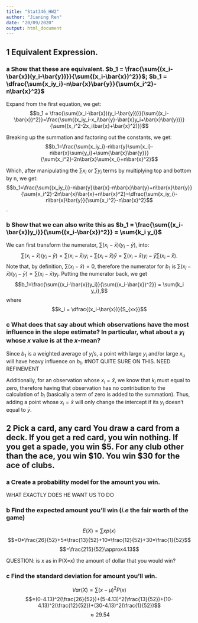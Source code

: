 ```yaml
---
title: "Stat346_HW2"
author: "Jianing Ren"
date: "20/09/2020"
output: html_document
---
```


## 1 Equivalent Expression.
### a Show that these are equivalent. $b_1 = \frac{\sum{(x_i-\bar{x})(y_i-\bar{y})}}{\sum{(x_i-\bar{x})^2}}$; $b_1 = \dfrac{\sum{x_iy_i}-n\bar{x}\bar{y}}{\sum{x_i^2}-n\bar{x}^2}$

Expand from the first equation, we get:
$$b_1 = \frac{\sum{(x_i-\bar{x})(y_i-\bar{y})}}{\sum{(x_i-\bar{x})^2}}=\frac{\sum{(x_iy_i-x_i\bar{y}-\bar{x}y_i+\bar{x}\bar{y})}}{\sum{(x_i^2-2x_i\bar{x}+\bar{x}^2)}}$$

Breaking up the summation and factoring out the constants, we get:
$$b_1=\frac{\sum{x_iy_i}-n\bar{y}\sum{x_i}-n\bar{x}\sum{y_i}+\sum{\bar{x}\bar{y}}}{\sum{x_i^2}-2n\bar{x}\sum{x_i}+n\bar{x}^2}$$

Which, after manipulating the $\sum{x_i}$ or $\sum{y_i}$ terms by multiplying top and bottom by n, we get: 
$$b_1=\frac{\sum{(x_iy_i)}-n\bar{y}\bar{x}-n\bar{x}\bar{y}+n\bar{x}\bar{y}}{\sum{x_i^2}-2n\bar{x}\bar{x}+n\bar{x}^2}=\dfrac{\sum{x_iy_i}-n\bar{x}\bar{y}}{\sum{x_i^2}-n\bar{x}^2}$$. 

### b Show that we can also write this as $b_1 = \frac{\sum{(x_i-\bar{x})y_i}}{\sum{(x_i-\bar{x})^2}} = \sum{k_i y_i}$

We can first transform the numerator, $\sum{(x_i-\bar{x})(y_i-\bar{y})}$, into:
$$\sum{(x_i-\bar{x})(y_i-\bar{y})} = \sum{(x_i-\bar{x})y_i}-\sum{(x_i-\bar{x})\bar{y}} = \sum{(x_i-\bar{x})y_i}-\bar{y}\sum{(x_i-\bar{x})}.$$ Note that, by definition, $\sum{(x_i-\bar{x})}=0$, therefore the numerator for $b_1$ is $\sum{(x_i-\bar{x})(y_i-\bar{y})}=\sum{(x_i-\bar{x})y_i}$. Putting the numerator back, we get $$b_1=\frac{\sum{(x_i-\bar{x})y_i}}{\sum{(x_i-\bar{x})^2}} = \sum{k_i y_i},$$ where $$k_i =  \dfrac{(x_i-\bar{x})}{S_{xx}}$$

### c What does that say about which observations have the most influence in the slope estimate? In particular, what about a $y_i$ whose $x$ value is at the $x$-mean? 

Since $b_1$ is a weighted average of $y_i$'s, a point with large $y_i$ and/or large $x_u$ will have heavy influence on $b_1$. #NOT QUITE SURE ON THIS. NEED REFINEMENT

Additionally, for an observation whose $x_i=\bar{x}$, we know that $k_i$ must equal to zero, therefore having that observation has no contribution to the calculation of $b_i$ (basically a term of zero is added to the summation). Thus, adding a point whose $x_i=\bar{x}$ will only change the intercept if its $y_i$ doesn't equal to $\bar{y}$.

## 2 **Pick a card, any card** You draw a card from a deck. If you get a red card, you win nothing. If you get a spade, you win \$5. For any club other than the ace, you win \$10. You win \$30 for the ace of clubs.

### a Create a probability model for the amount you win.
WHAT EXACTLY DOES HE WANT US TO DO

### b Find the expected amount you’ll win (*i.e* the fair worth of the game)
$$E(X)=\sum{xp(x)}$$
$$=0*\frac{26}{52}+5*\frac{13}{52}+10*\frac{12}{52}+30*\frac{1}{52}$$
$$=\frac{215}{52}\approx4.13$$

QUESTION: is x as in P(X=x) the amount of dollar that you would win? 

### c Find the standard deviation for amount you'll win.
$$Var(X)=\sum{(x-\mu)^2P(x)}$$
$$=(0-4.13)^2(\frac{26}{52})+(5-4.13)^2(\frac{13}{52})+(10-4.13)^2(\frac{12}{52})+(30-4.13)^2(\frac{1}{52})$$
$$\approx29.54$$